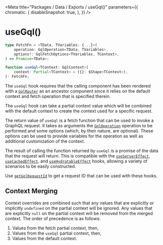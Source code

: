 
<Meta
    title="Packages / Data / Exports / useGql()"
    parameters={{
        chromatic: {
            disableSnapshot: true,
        },
    }}
/>

# useGql()

```ts
type FetchFn = <TData, TVariables: {...}>(
    operation: GqlOperation<TData, TVariables>,
    options?: GqlFetchOptions<TVariables, TContext>,
) => Promise<TData>;

function useGql<TContext: GqlContext>(
    context: Partial<TContext> = ({}: $Shape<TContext>),
): FetchFn;
```

The `useGql` hook requires that the calling component has been rendered with a [`GqlRouter`](/docs/data-exports-gqlrouter--page) as an ancestor component since it relies on the default context and fetch operation that is specified therein.

The `useGql` hook can take a partial context value which will be combined with the default context to create the context used for a specific request.

The return value of `useGql` is a fetch function that can be used to invoke a GraphQL request. It takes as arguments the [`GqlOperation`](/docs/data-types-gqloperation--page) operation to be performed and some options (which, by their nature, are optional). These options can be used to provide variables for the operation as well as additional customization of the context.

The result of calling the function returned by `useGql` is a promise of the data that the request will return. This is compatible with the [`useServerEffect`](/docs/data-exports-useservereffect--page), [`useCachedEffect`](/docs/data-exports-usecachedeffect--page), and [`useHydratableEffect`](/docs/data-exports-usehydratableeffect--page) hooks, allowing a variety of scenarios to be easily constructed.

Use [`getGqlRequestId`](/docs/data-exports-getgqlrequestid--page) to get a request ID that can be used with these hooks.

## Context Merging

Context overrides are combined such that any values that are explicitly or implicitly `undefined` on the partial context will be ignored. Any values that are explicitly `null` on the partial context will be removed from the merged context. The order of precedence is as follows:

1. Values from the fetch partial context, then,
2. Values from the `useGql` partial context, then,
3. Values from the default context.
